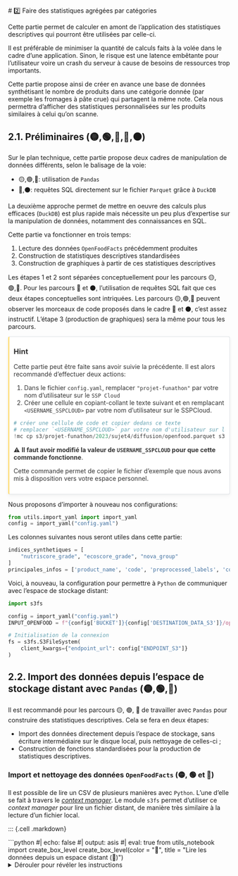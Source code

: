 # 2️⃣ Faire des statistiques agrégées par catégories

Cette partie permet de calculer en amont de l'application des
statistiques descriptives qui pourront être utilisées
par celle-ci. 

Il est préférable de minimiser la quantité de calculs
faits à la volée dans le cadre d'une application. Sinon,
le risque est une latence embêtante pour l'utilisateur
voire un crash du serveur à cause de besoins
de ressources trop importants.

Cette partie propose ainsi de créer en avance une
base de données synthétisant 
le
nombre de produits dans une catégorie donnée (par exemple les
fromages à pâte crue) qui partagent la même note.
Cela nous permettra d'afficher des statistiques personnalisées
sur les produits similaires à celui qu'on scanne. 


## 2.1. Préliminaires (🟡,🟢,🔵,🔴,⚫)


Sur le plan technique, cette partie propose deux cadres de manipulation
de données différents,
selon le balisage de la voie:

- 🟡,🟢,🔵: utilisation de `Pandas`
- 🔴,⚫: requêtes SQL directement sur le fichier `Parquet` grâce à `DuckDB`

La deuxième approche permet de mettre en oeuvre des calculs plus efficaces
(`DuckDB`) est plus rapide mais nécessite un peu plus d'expertise sur la
manipulation de données, notamment des connaissances en SQL. 

Cette partie va fonctionner en trois temps:

1. Lecture des données `OpenFoodFacts` précédemment produites
2. Construction de statistiques descriptives standardisées
3. Construction de graphiques à partir de ces statistiques descriptives

Les étapes 1 et 2 sont séparées conceptuellement pour les parcours 🟡,🟢,🔵. 
Pour les parcours 🔴 et ⚫, l'utilisation de requêtes SQL fait que ces
deux étapes conceptuelles sont intriquées. Les parcours 🟡,🟢,🔵
peuvent observer les morceaux de code proposés dans le cadre 🔴 et ⚫,
c'est assez instructif. L'étape 3 (production de graphiques)
sera la même pour tous les parcours. 

::: {.cell .markdown}
```{=html}
<div class="alert alert-warning" role="alert" style="color: rgba(0,0,0,.8); background-color: white; margin-top: 1em; margin-bottom: 1em; margin:1.5625emauto; padding:0 .6rem .8rem!important;overflow:hidden; page-break-inside:avoid; border-radius:.25rem; box-shadow:0 .2rem .5rem rgba(0,0,0,.05),0 0 .05rem rgba(0,0,0,.1); transition:color .25s,background-color .25s,border-color .25s ; border-right: 1px solid #dee2e6 ; border-top: 1px solid #dee2e6 ; border-bottom: 1px solid #dee2e6 ; border-left:.2rem solid #ffc10780;">
<h3 class="alert-heading"><i class="fa fa-lightbulb-o"></i> Hint</h3>
```

Cette partie peut être faite sans avoir suivie la précédente. 
Il est alors recommandé d'effectuer deux actions:

1. Dans le fichier `config.yaml`, remplacer `"projet-funathon"` par votre nom
d'utilisateur sur le `SSP Cloud`
2. Créer une cellule en copiant-collant le texte suivant et
en remplacant `<USERNAME_SSPCLOUD>` par votre nom d'utilisateur sur le SSPCloud. 

```python
# créer une cellule de code et copier dedans ce texte
# remplacer `<USERNAME_SSPCLOUD>` par votre nom d'utilisateur sur le SSPCloud
!mc cp s3/projet-funathon/2023/sujet4/diffusion/openfood.parquet s3/<USERNAME_SSPCLOUD>/2023/sujet4/diffusion/openfood.parquet
```

⚠️ __Il faut avoir modifié la valeur de `USERNAME_SSPCLOUD` pour
que cette commande fonctionne__. 


Cette commande permet de copier le fichier d'exemple que nous avons
mis à disposition vers votre espace personnel.

```{=html}
</div>
```
:::


Nous proposons d'importer à nouveau nos configurations:

```python
from utils.import_yaml import import_yaml
config = import_yaml("config.yaml")
```

Les colonnes suivantes nous seront utiles dans cette partie:

```python
indices_synthetiques = [
    "nutriscore_grade", "ecoscore_grade", "nova_group"
]
principales_infos = ['product_name', 'code', 'preprocessed_labels', 'coicop']
```

Voici, à nouveau, la configuration pour permettre à `Python`
de communiquer avec l'espace de stockage distant:

```python
import s3fs

config = import_yaml("config.yaml")
INPUT_OPENFOOD = f"{config['BUCKET']}{config['DESTINATION_DATA_S3']}/openfood.parquet"

# Initialisation de la connexion
fs = s3fs.S3FileSystem(
    client_kwargs={"endpoint_url": config["ENDPOINT_S3"]}
)
```


## 2.2. Import des données depuis l'espace de stockage distant avec `Pandas` (🟡,🟢,🔵)

Il est recommandé pour les parcours 🟡, 🟢, 🔵 de travailler avec `Pandas` pour construire
des statistiques descriptives. Cela se fera en deux étapes:

- Import des données directement depuis l'espace de stockage, sans écriture intermédiaire sur le disque local,
puis nettoyage de celles-ci ;
- Construction de fonctions standardisées pour la production de statistiques descriptives.

### Import et nettoyage des données `OpenFoodFacts` (🟡, 🟢 et 🔵)

Il est possible de lire un CSV de plusieurs manières avec `Python`.
L'une d'elle se fait à travers le _[context manager](https://book.pythontips.com/en/latest/context_managers.html#context-managers)_. 
Le module `s3fs` permet d'utiliser ce _context manager_ pour lire un fichier distant, 
de manière très similaire à la lecture d'un fichier local. 

::: {.cell .markdown}
<!----- boite 🔵 ----->

```{=html}
```python
#| echo: false
#| output: asis
#| eval: true
from utils_notebook import create_box_level
create_box_level(color = "🔵", title = "Lire les données depuis un espace distant (🔵)")
```
<details>
<summary>Dérouler pour révéler les instructions</summary>
```

A partir du _context manager_ intégré à `s3fs`, lire
les données en suivant les consignes suivantes:

- la localisation des données est stockée dans la variable `INPUT_OPENFOOD`
- Utiliser l'option `columns = principales_infos + indices_synthetiques`
pour n'importer que les variables nécessaires.

```{=html}
</details>
</div>
```

<!----- end 🔵 ----->
:::


::: {.cell .markdown}
<!----- boite 🟢 ----->

```{=html}
```python
#| echo: false
#| output: asis
#| eval: true
from utils_notebook import create_box_level
create_box_level(color = "🟢", title = "Lire les données depuis un espace distant (🟢)")
```
<details>
<summary>Dérouler pour révéler les instructions</summary>
```

Lors de l'écriture du fichier nous avons utilisé la commande suivante:

```python
# Ecriture au format parquet sur l'espace de stockage distant
with fs.open(DESTINATION_OPENFOOD, "wb") as file_location:
    openfood.to_parquet(file_location)
```

Nous proposons de suivre la même logique en changeant quelques éléments:

- La variable de chemin à utiliser ici est `INPUT_OPENFOOD` ;
- Le contexte n'est plus à l'écriture (_"wb"_) mais à la lecture (_"rb"_) ;
- La commande à exécuter dans ce contexte n'est plus l'écriture d'un fichier parquet
mais `pd.read_parquet`. Utiliser
l'option `columns = principales_infos + indices_synthetiques`
pour n'importer que les variables nécessaires.

```{=html}
</details>
</div>
```

<!----- end 🟢 ----->
:::


```python
#| classes: yellow-code
#| label: get-openfood-parquet-2
#| output: false

# Solution pour voie 🟡, 🟢 et 🔵
import pandas as pd

# methode 1: pandas
with fs.open(INPUT_OPENFOOD, "rb") as remote_file:
    openfood = pd.read_parquet(
        remote_file,
        columns = principales_infos + \
        indices_synthetiques
    )
```

Les données ont ainsi l'aspect suivant:

```python
openfood.head(2)
```

## 2.3. Statistiques descriptives (🟡, 🟢 et 🔵)

On désire calculer pour chaque classe de
produits - par exemple les boissons rafraichissantes - 
le nombre de produits qui partagent une même note pour chaque
indicateur de qualité nutritionnelle ou environnementale.

Nous allons utiliser le `DataFrame` suivant pour les calculs de notes:

```python
openfood_notes = openfood.loc[:,["coicop"] + indices_synthetiques]
```


::: {.cell .markdown}
<!----- boite 🔵 ----->

```{=html}
```python
#| echo: false
#| output: asis
#| eval: true
from utils_notebook import create_box_level
create_box_level(color = "🔵", title = "Distribution des notes par catégorie de produit (🔵)")
```
<details>
<summary>Dérouler pour révéler les instructions</summary>
```

1. Pour chaque valeur de la variable `coicop`,
avec la méthode `agg`, effectuer un décompte des notes (`value_counts` en `Pandas`)
pour chaque variable de la liste `indices_synthetiques` grâce à la méthode `agg`.
Renommer ensuite les deux variables d'index 'coicop' et 'note' grâce à la méthode `reset_index`

2. Pivoter les données vers un format _long_
via les axes `coicop` et `note`

3. Dédupliquer les données en ne gardant que les paires uniques sur les variables
`variable, note, coicop`

```{=html}
</details>
</div>
```

<!----- end 🔵 ----->
:::


::: {.cell .markdown}
<!----- boite 🟢 ----->

```{=html}
```python
#| echo: false
#| output: asis
#| eval: true
from utils_notebook import create_box_level
create_box_level(color = "🟢", title = "Distribution des notes par catégorie de produit (🟢)")
```
<details>
<summary>Dérouler pour révéler les instructions</summary>
```

1. Après un `groupby("coicop")`, effectuer un décompte des notes (`value_counts` en `Pandas`)
pour chaque variable de la liste `indices_synthetiques` grâce à la méthode `agg`
puis renommer les deux variables d'index 'coicop' et 'note' grâce à la méthode `reset_index`

```{=html}
<details>
<summary>Réponse en cas de difficulté</summary>
```

```python
stats_notes = (
    openfood_notes
    .groupby("coicop")
    .agg({i:'value_counts' for i in indices_synthetiques})
    .reset_index(names=['coicop', 'note'])
)
```

```{=html}
</details>

```

2. Utiliser `pd.melt` pour pivoter les données vers un format _long_
via les axes `coicop` et `note`

3. Dédupliquer les données en ne gardant que les paires uniques sur les variables
`variable, note, coicop` grâce à la méthode `drop_duplicates`

```{=html}
</details>
</div>
```

<!----- end 🟢 ----->
:::



```python
# Solution pour voie 🟡, 🟢 et 🔵
def compute_stats_grades(data, indices_synthetiques):
    stats_notes = (
        data
        .groupby("coicop")
        .agg({i:'value_counts' for i in indices_synthetiques})
        .reset_index(names=['coicop', 'note'])
    )
    stats_notes = pd.melt(stats_notes, id_vars = ['coicop','note'])
    stats_notes = stats_notes.dropna().drop_duplicates(subset = ['variable','note','coicop'])
    stats_notes['value'] = stats_notes['value'].astype(int)
  
    return stats_notes

stats_notes = compute_stats_grades(openfood_notes, indices_synthetiques)
```

## 2.4. Import et traitement des données avec `DuckDB` (🔴 et ⚫)

Cette partie propose pour les parcours 🔴 et ⚫ de reproduire l'analyse faite par
les parcours 🟡,🟢 et 🔵 via `Pandas`. 

`DuckDB` va être utilisé pour lire et agréger les données. 
Pour lire directement depuis un système de stockage distant, sans pré-télécharger les 
données, vous pouvez utiliser la configuration suivante de `DuckDB`:

```python
import duckdb
con = duckdb.connect(database=':memory:')
con.execute("""
    INSTALL httpfs;
    LOAD httpfs;
    SET s3_endpoint='minio.lab.sspcloud.fr'
""")
```

Et voici un exemple minimal de lecture de données à partir du chemin
`INPUT_OPENFOOD` défini précédemment. 

```python
duckdb_data = con.sql(
    f"SELECT product_name, preprocessed_labels, coicop, energy_100g FROM read_parquet('s3://{INPUT_OPENFOOD}') LIMIT 10"
)
duckdb_data.df() #conversion en pandas dataframe
```

Nous proposons de créer une unique requête SQL qui, dans une clause `SELECT`,
pour chaque classe de produit (notre variable de COICOP),
compte le nombre de produits qui partagent une même note. 


::: {.cell .markdown}
<!----- boite ⚫ ----->

```{=html}
```python
#| echo: false
#| output: asis
#| eval: true
from utils_notebook import create_box_level
create_box_level(color = "⚫", title = "Distribution des notes par catégorie de produit (⚫)")
```
<details>
<summary>Dérouler pour révéler les instructions</summary>
```

- Créer une fonction `count_one_variable_sql` prenant un argument nommé `con` (connexion DuckDB),
un argument `variable` (par défaut égal à `nova_group`) et un chemin de lecture des données
dans le système `S3`. Cette fonction agrège calcule la statistique descriptive désirée 
pour `variable`.
- Créer le `DataFrame` qui combine toutes ces statistiques pour les
variables `["nutriscore_grade", "ecoscore_grade", "nova_group"]`.
Celui-ci comporte quatre variables: `coicop`, `note`, `value` et `variable`.

```{=html}
</details>
</div>
```

<!----- end ⚫ ----->
:::


::: {.cell .markdown}
<!----- boite 🔴 ----->

```{=html}
```python
#| echo: false
#| output: asis
#| eval: false
from utils_notebook import create_box_level
create_box_level(color = "🔴", title = "Distribution des notes par catégorie de produit (🔴)")
```
<details>
<summary>Dérouler pour révéler les instructions</summary>
```

Créer une fonction `count_one_variable_sql` prenant un argument nommé `con` (connexion DuckDB),
un argument `variable` (par défaut égal à `nova_group`) et un chemin de lecture des données
dans le système `S3`.

Cette fonction effectue les opérations suivantes:

- Créer un `DataFrame` `Pandas` après avoir agrégé les données via `DuckDB` grâce
au modèle de requête

```python
f"SELECT coicop, {variable} AS note, COUNT({variable}) AS value FROM read_parquet('s3://{path_within_s3}') GROUP BY coicop, {variable}"
```

- Crée une variable `variable` égale à la valeur de l'argument `variable`

- Créer le `DataFrame` qui combine toutes ces statistiques de la manière suivante
en appliquant la fonction de manière répétée :

```python
grades = ["nutriscore_grade", "ecoscore_grade", "nova_group"]
stats_notes_sql = [count_one_variable_sql(con, note, INPUT_OPENFOOD) for note in grades]
stats_notes_sql = pd.concat(stats_notes_sql)
```

```{=html}
</details>
</div>
```

<!----- end 🔴 ----->
:::

```python
# Solution à la voie 🔴 et ⚫ pour les curieux de la voie 🟡, 🟢 et 🔵
def count_one_variable_sql(con, variable, path_within_s3 = "temp.parquet"):
    query = f"SELECT coicop, {variable} AS note, COUNT({variable}) AS value FROM read_parquet('s3://{path_within_s3}') GROUP BY coicop, {variable}"
    stats_one_variable = con.sql(query).df().dropna()
    stats_one_variable['variable'] = variable

    return stats_one_variable

grades = ["nutriscore_grade", "ecoscore_grade", "nova_group"]
stats_notes_sql = [count_one_variable_sql(con, note, INPUT_OPENFOOD) for note in grades]
stats_notes_sql = pd.concat(stats_notes_sql)
```

Ceci nous donne donc le `DataFrame` suivant:

```python
stats_notes_sql.head(2)
```

## 2.5. Sauvegarde dans l'espace de stockage distant (🟡,🟢,🔵,🔴,⚫)

Ces statistiques descriptives sont à écrire dans l'espace de stockage
distant pour ne plus avoir à les calculer. 

```python
#| eval: false
def write_stats_to_s3(data, destination):
    # Ecriture au format parquet sur l'espace de stockage distant
    with fs.open(destination, "wb") as file_location:
        data.to_parquet(file_location)

write_stats_to_s3(stats_notes, f"{config['BUCKET']}{config['DESTINATION_DATA_S3']}/stats_notes_pandas.parquet")
write_stats_to_s3(stats_notes_sql, f"{config['BUCKET']}{config['DESTINATION_DATA_S3']}/stats_notes_sql.parquet")
```

⚠️ __Il faut avoir modifié la valeur de `BUCKET` dans le fichier `config.yaml` pour
que cette commande fonctionne__. 



## 2.6. Création d'un modèle de graphiques (🟡,🟢,🔵,🔴,⚫)

On va utiliser `Plotly` pour créer des graphiques et, ultérieurement,
les afficher sur notre page web. Cela permettra d'avoir un peu de
réactivité, c'est l'intérêt de faire un format _web_ plutôt qu'une
publication figée comme un `PDF`. 


::: {.cell .markdown}
<!----- boite ⚫ ----->

```{=html}
```python
#| echo: false
#| output: asis
#| eval: true
from utils_notebook import create_box_level
create_box_level(color = "⚫", title = "Modèle de figure pour les notes (⚫)")
```
<details>
<summary>Dérouler pour révéler les instructions</summary>
```

Créer une fonction standardisée dont l'_output_ est un objet `Plotly` 
respectant le cahier des charges suivant, pour chaque classe de produit : 

- Diagramme en barre présentant 
le nombre de produits ayant telle ou telle note
- Prévoir un argument pour mettre en surbrillance une valeur donnée
(par exemple la note `B`). 
- Prévoir un argument pour le titre du graphique

```{=html}
</details>
</div>
```

<!----- end ⚫ ----->
:::


::: {.cell .markdown}
<!----- boite 🔴 ----->

```{=html}
```python
#| echo: false
#| output: asis
#| eval: true
from utils_notebook import create_box_level
create_box_level(color = "🔴", title = "Modèle de figure pour les notes (🔴)")
```
<details>
<summary>Dérouler pour révéler les instructions</summary>
```

Créer une fonction standardisée dont les arguments sont

- Un jeu de données nommé `data`
- Une caractéristique nutritionnelle nommée `variable_note` par défaut égale à `nutriscore_grade`
- Une catégorie nommée `coicop`, par défaut égale à `01.1.7.3.2`
- Une note pour le produit dans une variable nommée `note_produit` par défaut égal à `B`
- Un titre par défaut égal à `Nutriscore`

Cette fonction effectue les tâches suivantes:

- Ne conserver, dans notre ensemble de valeurs agrégées, que celles relatives à la COICOP et
à la caractéristique nutritionnelle qu'on recherche ;
- Représenter sous forme de diagramme en barre les valeurs nutritionnelles pour chaque décile de la 
distribution avec, en rouge, celle de notre produit (`valeur_produit`)
- N'hésitez pas à utiliser les options de `Plotly` pour personnaliser la figure

```{=html}
</details>
</div>
```

<!----- end 🔴 ----->
:::

::: {.cell .markdown}
<!----- boite 🔵 ----->

```{=html}
```python
#| echo: false
#| output: asis
from utils_notebook import create_box_level
create_box_level(color = "🔵", title = "Modèle de figure pour les notes (🔵)")
```
<details>
<summary>Dérouler pour révéler les instructions</summary>
```

Pour préparer cet exercice, créer les objets suivants:

```python
data = stats_nutritionnelles.copy()
variable_note = 'nutriscore_grade'
coicop = "01.1.7.3.2"
note_produit = "B"
titre = "Nutriscore"
```

1. Ne conserver que les observations où `data['variable']` est égale à la valeur `variable_note`
et où la variable `coicop` est égale à la valeur `coicop`. A l'issue de ces
filtres, nommer le dataframe obtenu `example_coicop`
2. Créer une 
colonne stockant les couleurs de notre graphique. Nommer cette variable `color`.
3. Créer un diagramme en barre avec:
        + sur l'axe des _x_ les quantiles
        + sur l'axe des _y_, la valeur à représenter
        + la couleur à partir de la variable `color`
        + Les _labels_ : pour l'axe des _x_ ne rien mettre et pour l'axe des _y_ : _"Note"_
        + Masquer la légende
        + Le titre à partir de la variable `titre` 
4. Encapsuler ce code dans une fonction nommée `figure_infos_notes` dont les arguments
sont les variables précédemment crées.

```{=html}
</details>
</div>
```

<!----- end 🔵 ----->
:::

::: {.cell .markdown}
<!----- boite 🟢 ----->

```{=html}
```python
#| echo: false
#| output: asis
from utils_notebook import create_box_level
create_box_level(color = "🟢", title = "Modèle de figure pour les notes (🟢)")
```
<details>
<summary>Dérouler pour révéler les instructions</summary>
```

Pour préparer cet exercice, créer les objets suivants:

```python
data = stats_nutritionnelles.copy()
variable_note = 'nutriscore_grade'
coicop = "01.1.7.3.2"
note_produit = "B"
titre = "Nutriscore"
```

1. Utiliser la méthode [`loc`](https://pandas.pydata.org/docs/reference/api/pandas.DataFrame.loc.html)
pour ne conserver que les observations où `data['variable']` est égale à la valeur `variable_note`
et où la variable `coicop` est égale à la valeur `coicop` (qu'on a fixé à `"01.1.7.3.2"`). A l'issue de ces
filtres, nommer le dataframe obtenu `example_coicop`
2. Utiliser [`np.where`](https://numpy.org/doc/stable/reference/generated/numpy.where.html) pour créer une 
colonne stockant les couleurs de notre graphique. On utilisera le rouge (_red_) lorsque la variable quantile
est égale à `note_produit` et du bleu (_royalblue_) sinon. Nommer cette variable `color`.
3. Créer un diagramme en barre avec:
        + sur l'axe des _x_ les notes (stockés dans la variable `note`)
        + sur l'axe des _y_, la valeur à représenter (stockée dans la variable `value`)
        + la couleur à partir de la variable `color`
        + Les _labels_ : pour l'axe des _x_ ne rien mettre et pour l'axe des _y_ : _"Note"_
        + Masquer la légende via l'argument `showlegend` de la méthode `update_layout` 
        + Le titre à partir de la variable `titre` 
4. Encapsuler ce code dans une fonction nommée `figure_infos_nutritionnelles` dont les arguments
sont `data`, `variable_nutritionnelle = 'nutriscore_grade'`, `coicop = "01.1.7.3.2"` et `valeur_produit = "B"`.

```{=html}
</details>
</div>
```

<!----- end 🟢 ----->
:::

Voici un exemple de fonction qui répond aux 
cahiers des charges ci-dessus:

```python
# Solution pour voie 🟡

import plotly.express as px
import numpy as np

def figure_infos_notes(
    data, variable_note = 'nutriscore_grade',
    coicop = "01.1.7.3.2", note_produit = "B",
    title = "Nutriscore"
):
    example_coicop = data.loc[data['variable'] == variable_note]
    example_coicop = example_coicop.loc[example_coicop['coicop']==coicop]
    example_coicop['color'] = np.where(example_coicop['note'] == note_produit, "Note du produit", "Autres produits")

    fig = px.bar(
        example_coicop,
        x='note', y='value', color = "color", template = "simple_white",
        title=title,
        color_discrete_map={"Note produit": "red", "Autres produits": "royalblue"},
        labels={
            "note": "Note",
            "value": ""
        }
    )
    fig.update_xaxes(
        categoryorder='array',
        categoryarray= ['A', 'B', 'C', 'D', 'E'])
    fig.update_layout(showlegend=False)
    fig.update_layout(hovermode="x")
    fig.update_traces(
        hovertemplate="<br>".join([
            "Note %{x}",
            f"{variable_note}: " +" %{y} produits"
        ])
    )

    return fig
```

Voici un exemple d'utilisation

```python
#| output: false
from utils.construct_figures import figure_infos_notes
fig = figure_infos_notes(stats_notes)
fig.update_layout(width=800, height=400)

fig
```

